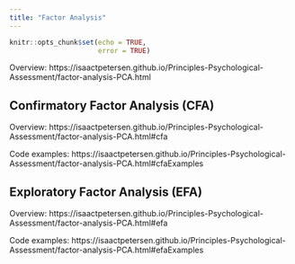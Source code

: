 ```yaml
---
title: "Factor Analysis"
---
```


```r
knitr::opts_chunk$set(echo = TRUE,
                      error = TRUE)
```

Overview:
https://isaactpetersen.github.io/Principles-Psychological-Assessment/factor-analysis-PCA.html

## Confirmatory Factor Analysis (CFA)

Overview:
https://isaactpetersen.github.io/Principles-Psychological-Assessment/factor-analysis-PCA.html#cfa

Code examples:
https://isaactpetersen.github.io/Principles-Psychological-Assessment/factor-analysis-PCA.html#cfaExamples

## Exploratory Factor Analysis (EFA)

Overview:
https://isaactpetersen.github.io/Principles-Psychological-Assessment/factor-analysis-PCA.html#efa

Code examples:
https://isaactpetersen.github.io/Principles-Psychological-Assessment/factor-analysis-PCA.html#efaExamples
